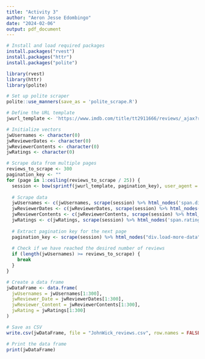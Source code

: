 ```yaml
---
title: "Activity 3"
author: "Aeron Jesse Edombingo"
date: "2024-02-06"
output: pdf_document
---
```


```r
# Install and load required packages
install.packages("rvest")
install.packages("httr")
install.packages("polite")
```

```r

library(rvest)
library(httr)
library(polite)
```

```r
# Set up polite scraper
polite::use_manners(save_as = 'polite_scrape.R')
```

```r
# Define the URL template
jwurl_template <- 'https://www.imdb.com/title/tt2911666/reviews/_ajax?ref_=undefined&paginationKey=%s'
```

```r
# Initialize vectors
jwUsernames <- character(0)
jwReviewerDates <- character(0)
jwReviewerContents <- character(0)
jwRatings <- character(0)
```

```r
# Scrape data from multiple pages
reviews_to_scrape <- 300
pagination_key <- ""
for (page in 1:ceiling(reviews_to_scrape / 25)) {
  session <- bow(sprintf(jwurl_template, pagination_key), user_agent = "Educational")
  
  # Scrape data
  jwUsernames <- c(jwUsernames, scrape(session) %>% html_nodes('span.display-name-link') %>% html_text())
  jwReviewerDates <- c(jwReviewerDates, scrape(session) %>% html_nodes('span.review-date') %>% html_text())
  jwReviewerContents <- c(jwReviewerContents, scrape(session) %>% html_nodes('div.text.show-more__control') %>% html_text())
  jwRatings <- c(jwRatings, scrape(session) %>% html_nodes('span.rating-other-user-rating') %>% html_text())
  
  # Extract pagination key for the next page
  pagination_key <- scrape(session) %>% html_nodes("div.load-more-data") %>% html_attr("data-key")
  
  # Check if we have reached the desired number of reviews
  if (length(jwUsernames) >= reviews_to_scrape) {
    break
  }
}
```

```r
# Create a data frame
jwDataFrame <- data.frame(
  jwUsernames = jwUsernames[1:300],
  jwReviewer_Date = jwReviewerDates[1:300],
  jwReviewer_Content = jwReviewerContents[1:300],
  jwRating = jwRatings[1:300]
)
```

```r
# Save as CSV
write.csv(jwDataFrame, file = "JohnWick_reviews.csv", row.names = FALSE)
```

```r
# Print the data frame
print(jwDataFrame)

```